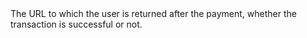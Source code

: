   

  
<ParamField body="ReturnURL" type="string" required>  
<MaxLength220Characters />     
The URL to which the user is returned after the payment, whether the transaction is successful or not.    

<Expandable title="properties">  

</Expandable> 
</ParamField>